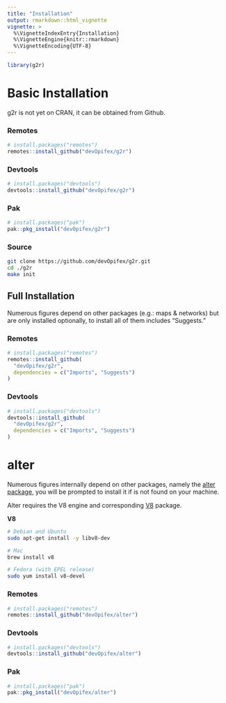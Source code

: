 ```yaml
---
title: "Installation"
output: rmarkdown::html_vignette
vignette: >
  %\VignetteIndexEntry{Installation}
  %\VignetteEngine{knitr::rmarkdown}
  %\VignetteEncoding{UTF-8}
---
```


```r
library(g2r)
```

# Basic Installation

g2r is not yet on CRAN, it can be obtained from Github.

### Remotes

```r
# install.packages("remotes")
remotes::install_github("devOpifex/g2r")
```

### Devtools

```r
# install.packages("devtools")
devtools::install_github("devOpifex/g2r")
```

### Pak

```r
# install.packages("pak")
pak::pkg_install("devOpifex/g2r")
```

### Source

```bash
git clone https://github.com/devOpifex/g2r.git
cd ./g2r
make init
```

## Full Installation

Numerous figures depend on other packages (e.g.: maps & networks) but are only installed optionally, to install all of them includes "Suggests."

### Remotes

```r
# install.packages("remotes")
remotes::install_github(
  "devOpifex/g2r",
  dependencies = c("Imports", "Suggests")
)
```

### Devtools

```r
# install.packages("devtools")
devtools::install_github(
  "devOpifex/g2r",
  dependencies = c("Imports", "Suggests")
)
```

# alter

Numerous figures internally depend on other packages, namely the [alter package](https://github.com/devOpifex/alter), you will be prompted to install it if is not found on your machine.

Alter requires the V8 engine and corresponding [V8](https://github.com/jeroen/V8/) package.

__V8__

```bash
# Debian and Ubuntu
sudo apt-get install -y libv8-dev
```

```bash
# Mac
brew install v8
```

```bash
# Fedora (with EPEL release)
sudo yum install v8-devel
```

### Remotes

```r
# install.packages("remotes")
remotes::install_github("devOpifex/alter")
```

### Devtools

```r
# install.packages("devtools")
devtools::install_github("devOpifex/alter")
```

### Pak

```r
# install.packages("pak")
pak::pkg_install("devOpifex/alter")
```
